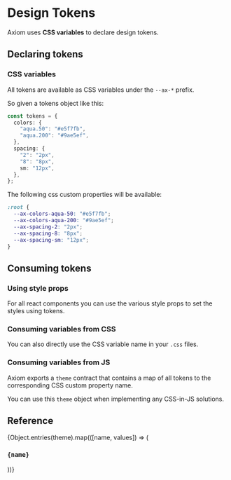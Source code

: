 
# Design Tokens

Axiom uses **CSS variables** to declare design tokens.

## Declaring tokens

### CSS variables

All tokens are available as CSS variables under the `--ax-*` prefix.

So given a tokens object like this:

```ts
const tokens = {
  colors: {
    "aqua.50": "#e5f7fb",
    "aqua.200": "#9ae5ef",
  },
  spacing: {
    "2": "2px",
    "8": "8px",
    sm: "12px",
  },
};
```

The following css custom properties will be available:

```css
:root {
  --ax-colors-aqua-50: "#e5f7fb";
  --ax-colors-aqua-200: "#9ae5ef";
  --ax-spacing-2: "2px";
  --ax-spacing-8: "8px";
  --ax-spacing-sm: "12px";
}
```

## Consuming tokens

### Using style props

For all react components you can use the various style props to set the styles using tokens.

<ax-demo name="styles/prop-usage" />

### Consuming variables from CSS

You can also directly use the CSS variable name in your `.css` files.

<ax-demo name="styles/css-usage" />

### Consuming variables from JS

Axiom exports a `theme` contract that contains a map of all tokens to the corresponding CSS custom property name.

You can use this `theme` object when implementing any CSS-in-JS solutions.

<ax-demo name="styles/js-usage" />

## Reference

{Object.entries(theme).map(([name, values]) => (

<Fragment key="name">
  <h3 id={name}>
    <code>{name}</code>
  </h3>
  <Scale hidePixels hidePreview values={values} />
</Fragment>
))}

